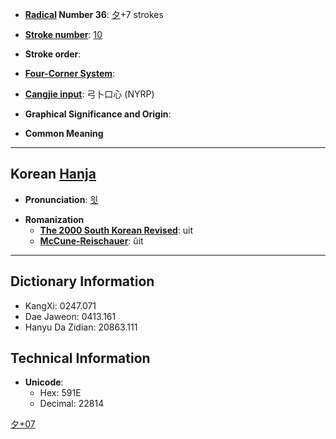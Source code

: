 * '''[[Wiktionary:Chinese radical index| Radical]] Number 36''': [[Wiktionary:Chinese radical index 夕|夕]]+7 strokes

* '''[[Wiktionary:Chinese total strokes index|Stroke number]]''': [[Wiktionary:Chinese total strokes index 10|10]]

* '''Stroke order''': 

* '''[[Wiktionary:Chinese four corner index|Four-Corner System]]''': 

* '''[[Wiktionary:Chinese Cangjie index|Cangjie input]]''': 弓卜口心 (NYRP)

* '''Graphical Significance and Origin''': 

* '''Common Meaning'''

----

== Korean [[Hanja]] ==

* '''Pronunciation''': [[읫]]

* '''Romanization'''
** '''[[The 2000 South Korean Revised Romanization|The 2000 South Korean Revised]]''': uit
** '''[[McCune-Reischauer]]''': ŭit

----

== Dictionary Information ==

* KangXi: 0247.071
* Dae Jaweon: 0413.161
* Hanyu Da Zidian: 20863.111

== Technical Information ==

* '''Unicode''':
** Hex: 591E
** Decimal: 22814

[[Category:Korean-only CJKV Characters|夕+07]]